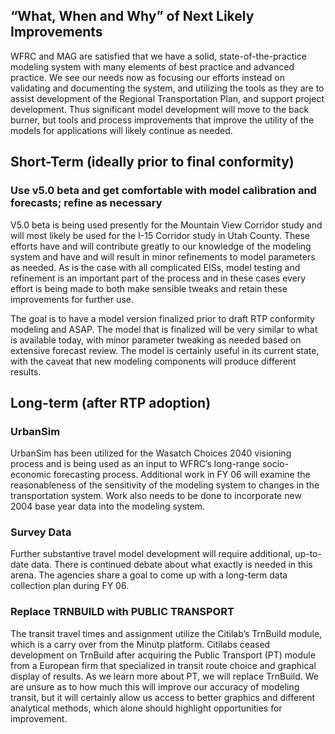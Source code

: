 ## "What, When and Why" of Next Likely Improvements
WFRC and MAG are satisfied that we have a solid, state-of-the-practice modeling system with many elements of best practice and advanced practice. We see our needs now as focusing our efforts instead on validating and documenting the system, and utilizing the tools as they are to assist development of the Regional Transportation Plan, and support project development. Thus significant model development will move to the back burner, but tools and process improvements that improve the utility of the models for applications will likely continue as needed. 

## Short-Term (ideally prior to final conformity)
### Use v5.0 beta and get comfortable with model calibration and forecasts; refine as necessary

V5.0 beta is being used presently for the Mountain View Corridor study and will most likely be used for the I-15 Corridor study in Utah County. These efforts have and will contribute greatly to our knowledge of the modeling system and have and will result in minor refinements to model parameters as needed. As is the case with all complicated EISs, model testing and refinement is an important part of the process and in these cases every effort is being made to both make sensible tweaks and retain these improvements for further use.

The goal is to have a model version finalized prior to draft RTP conformity modeling and ASAP. The model that is finalized will be very similar to what is available today, with minor parameter tweaking as needed based on extensive forecast review. The model is certainly useful in its current state, with the caveat that new modeling components will produce different results.

## Long-term (after RTP adoption)
### UrbanSim
UrbanSim has been utilized for the Wasatch Choices 2040 visioning process and is being used as an input to WFRC’s long-range socio-economic forecasting process. Additional work in FY 06 will examine the reasonableness of the sensitivity of the modeling system to changes in the transportation system. Work also needs to be done to incorporate new 2004 base year data into the modeling system.

### Survey Data
Further substantive travel model development will require additional, up-to-date data. There is continued debate about what exactly is needed in this arena. The agencies share a goal to come up with a long-term data collection plan during FY 06.

### Replace TRNBUILD with PUBLIC TRANSPORT
The transit travel times and assignment utilize the Citilab’s TrnBuild module, which is a carry over from the Minutp platform. Citilabs ceased development on TrnBuild after acquiring the Public Transport (PT) module from a European firm that specialized in transit route choice and graphical display of results. As we learn more about PT, we will replace TrnBuild. We are unsure as to how much this will improve our accuracy of modeling transit, but it will certainly allow us access to better graphics and different analytical methods, which alone should highlight opportunities for improvement.

